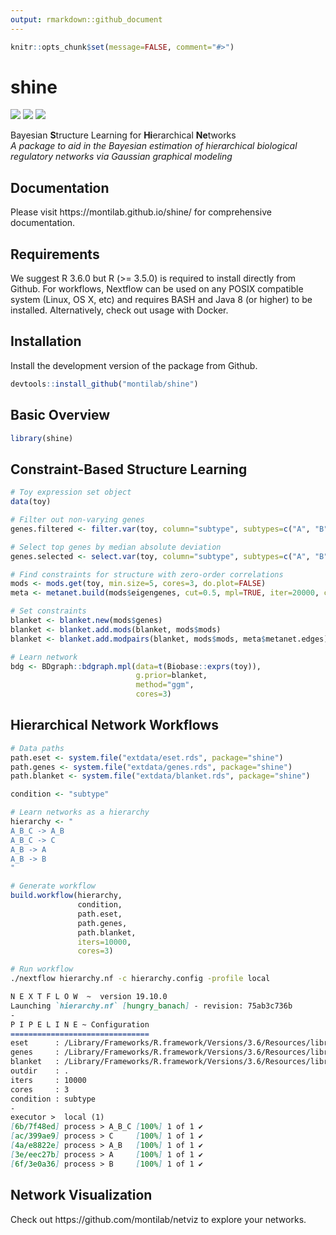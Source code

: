 ```yaml
---
output: rmarkdown::github_document
---
```


<!-- README.md is generated from README.Rmd. Please edit that file -->

```r
knitr::opts_chunk$set(message=FALSE, comment="#>")
```

# shine

[![](https://img.shields.io/badge/platforms-linux%20%7C%20osx%20-2a89a1.svg)]()
[![](https://img.shields.io/badge/lifecycle-stable-4ba598.svg)](https://www.tidyverse.org/lifecycle/#stable)
[![](https://img.shields.io/github/last-commit/montilab/shine.svg)](https://github.com/montilab/shine/commits/master)

Bayesian **S**tructure Learning for **Hi**erarchical **Ne**tworks  
*A package to aid in the Bayesian estimation of hierarchical biological regulatory networks via Gaussian graphical modeling*

## Documentation

Please visit https://montilab.github.io/shine/ for comprehensive documentation.

## Requirements

We suggest R 3.6.0 but R (>= 3.5.0) is required to install directly from Github. For workflows, Nextflow can be used on any POSIX compatible system (Linux, OS X, etc) and requires BASH and Java 8 (or higher) to be installed. Alternatively, check out usage with Docker.

## Installation

Install the development version of the package from Github.

```r
devtools::install_github("montilab/shine")
```

## Basic Overview

```r
library(shine)
```

## Constraint-Based Structure Learning
```r
# Toy expression set object
data(toy)

# Filter out non-varying genes
genes.filtered <- filter.var(toy, column="subtype", subtypes=c("A", "B", "C"))

# Select top genes by median absolute deviation
genes.selected <- select.var(toy, column="subtype", subtypes=c("A", "B", "C"), limit=30)

# Find constraints for structure with zero-order correlations
mods <- mods.get(toy, min.size=5, cores=3, do.plot=FALSE)
meta <- metanet.build(mods$eigengenes, cut=0.5, mpl=TRUE, iter=20000, cores=3)

# Set constraints
blanket <- blanket.new(mods$genes)
blanket <- blanket.add.mods(blanket, mods$mods)
blanket <- blanket.add.modpairs(blanket, mods$mods, meta$metanet.edges)

# Learn network
bdg <- BDgraph::bdgraph.mpl(data=t(Biobase::exprs(toy)), 
                            g.prior=blanket, 
                            method="ggm", 
                            cores=3)
```

## Hierarchical Network Workflows
```r
# Data paths
path.eset <- system.file("extdata/eset.rds", package="shine")
path.genes <- system.file("extdata/genes.rds", package="shine")
path.blanket <- system.file("extdata/blanket.rds", package="shine")

condition <- "subtype"

# Learn networks as a hierarchy
hierarchy <- "
A_B_C -> A_B
A_B_C -> C
A_B -> A
A_B -> B
"

# Generate workflow
build.workflow(hierarchy,
               condition,
               path.eset,
               path.genes,
               path.blanket,
               iters=10000,
               cores=3)
```

```bash
# Run workflow
./nextflow hierarchy.nf -c hierarchy.config -profile local
```

```md
N E X T F L O W  ~  version 19.10.0
Launching `hierarchy.nf` [hungry_banach] - revision: 75ab3c736b
-
P I P E L I N E ~ Configuration
===============================
eset      : /Library/Frameworks/R.framework/Versions/3.6/Resources/library/shine/extdata/eset.rds
genes     : /Library/Frameworks/R.framework/Versions/3.6/Resources/library/shine/extdata/genes.rds
blanket   : /Library/Frameworks/R.framework/Versions/3.6/Resources/library/shine/extdata/blanket.rds
outdir    : .
iters     : 10000
cores     : 3
condition : subtype
-
executor >  local (1)
[6b/7f48ed] process > A_B_C [100%] 1 of 1 ✔
[ac/399ae9] process > C     [100%] 1 of 1 ✔
[4a/e8822e] process > A_B   [100%] 1 of 1 ✔
[3e/eec27b] process > A     [100%] 1 of 1 ✔
[6f/3e0a36] process > B     [100%] 1 of 1 ✔
```

## Network Visualization

Check out https://github.com/montilab/netviz to explore your networks.
